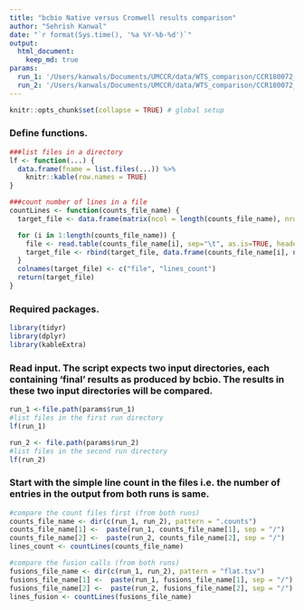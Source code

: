 ```yaml
---
title: "bcbio Native versus Cromwell results comparison"
author: "Sehrish Kanwal"
date: "`r format(Sys.time(), '%a %Y-%b-%d')`"
output:
  html_document: 
    keep_md: true
params:
  run_1: '/Users/kanwals/Documents/UMCCR/data/WTS_comparison/CCR180072_VPT_WH16/bcbio_native/run_1'
  run_2: '/Users/kanwals/Documents/UMCCR/data/WTS_comparison/CCR180072_VPT_WH16/bcbio_native/run_2'
---
```


```r
knitr::opts_chunk$set(collapse = TRUE) # global setup
```

### Define functions.

```r
###list files in a directory
lf <- function(...) {
  data.frame(fname = list.files(...)) %>% 
    knitr::kable(row.names = TRUE)
}

###count number of lines in a file
countLines <- function(counts_file_name) {
  target_file <- data.frame(matrix(ncol = length(counts_file_name), nrow = 0))

  for (i in 1:length(counts_file_name)) {
    file <- read.table(counts_file_name[i], sep="\t", as.is=TRUE, header=FALSE)
    target_file <- rbind(target_file, data.frame(counts_file_name[i], nrow(file)))
  }
  colnames(target_file) <- c("file", "lines_count")
  return(target_file)
}


```

### Required packages.

```r
library(tidyr)
library(dplyr)
library(kableExtra)
```


### Read input. The script expects two input directories, each containing 'final' results as produced by bcbio. The results in these two input directories will be compared.

```r
run_1 <-file.path(params$run_1)
#list files in the first run directory
lf(run_1)

run_2 <- file.path(params$run_2)
#list files in the second run directory
lf(run_2)

```

### Start with the simple line count in the files i.e. the number of entries in the output from both runs is same.

```r
#compare the count files first (from both runs)
counts_file_name <- dir(c(run_1, run_2), pattern = ".counts")
counts_file_name[1] <-  paste(run_1, counts_file_name[1], sep = "/")
counts_file_name[2] <-  paste(run_2, counts_file_name[2], sep = "/")
lines_count <- countLines(counts_file_name)

#compare the fusion calls (from both runs)
fusions_file_name <- dir(c(run_1, run_2), pattern = "flat.tsv")
fusions_file_name[1] <-  paste(run_1, fusions_file_name[1], sep = "/")
fusions_file_name[2] <-  paste(run_2, fusions_file_name[2], sep = "/")
lines_fusion <- countLines(fusions_file_name)

```









